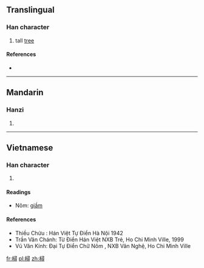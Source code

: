 {{also|桪}}
==Translingual==

===Han character===
{{Han char|rn=75|rad=木|as=12|sn=16|four=|canj=DSMI}}

# tall [[tree]]

====References====
* {{Han ref|kx=0551.200|dkj=15487|dj=0939.210|hdz=21296.110|uh=6A33|ud=27187}}

----

==Mandarin==

===Hanzi===
{{cmn-hanzi|pin=[[xín]] ([[xin2]])|wg=hsin<sup>2</sup>}}

# {{defn|lang=cmn|sort=木12}}

----

==Vietnamese==

===Han character===
{{vi-hantu| [[tầm]] |rs=木12}}

# {{defn|lang=vi|sort=木12}}

====Readings====
* Nôm: [[giầm]]

====References====
* Thiều Chửu : Hán Việt Tự Điển  Hà Nội 1942
* Trần Văn Chánh: Từ Điển Hán Việt NXB Trẻ, Ho Chi Minh Ville, 1999
* Vũ Văn Kính: Đại Tự Điển Chữ Nôm , NXB Văn Nghệ, Ho Chi Minh Ville

[[fr:樳]]
[[pl:樳]]
[[zh:樳]]